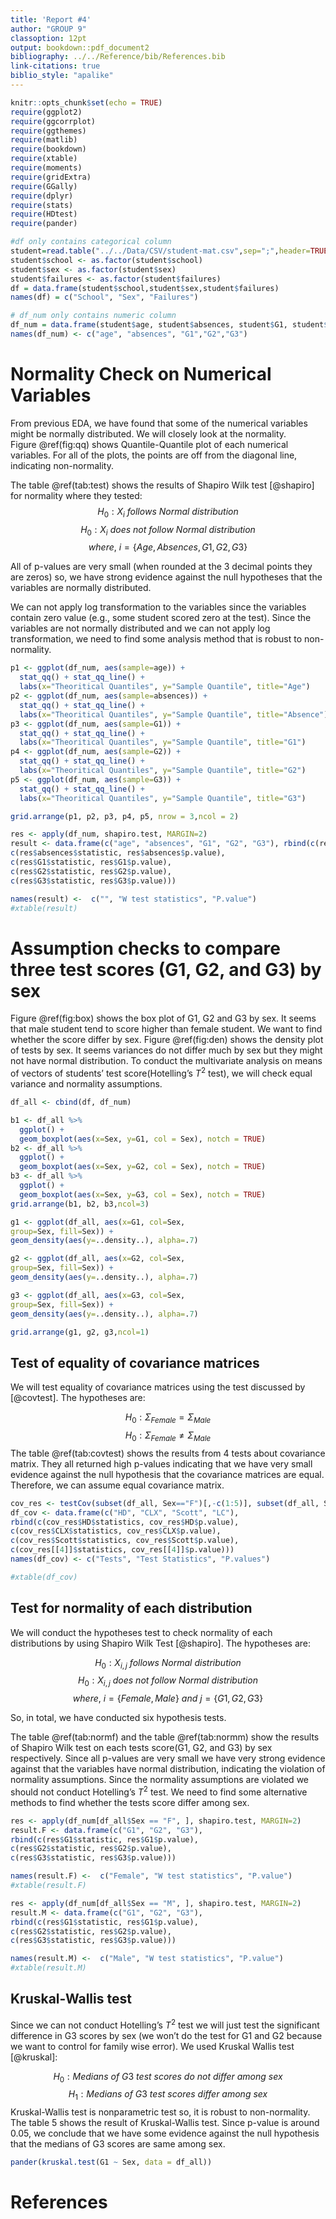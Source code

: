 ```yaml
---
title: 'Report #4'
author: "GROUP 9"
classoption: 12pt
output: bookdown::pdf_document2
bibliography: ../../Reference/bib/References.bib
link-citations: true
biblio_style: "apalike"
---
```


```r
knitr::opts_chunk$set(echo = TRUE)
require(ggplot2)
require(ggcorrplot)
require(ggthemes)
require(matlib)
require(bookdown)
require(xtable)
require(moments)
require(gridExtra)
require(GGally)
require(dplyr)
require(stats)
require(HDtest)
require(pander)
```

```r
#df only contains categorical column
student=read.table("../../Data/CSV/student-mat.csv",sep=";",header=TRUE)
student$school <- as.factor(student$school)
student$sex <- as.factor(student$sex)
student$failures <- as.factor(student$failures)
df = data.frame(student$school,student$sex,student$failures)
names(df) = c("School", "Sex", "Failures")

# df_num only contains numeric column
df_num = data.frame(student$age, student$absences, student$G1, student$G2, student$G3)
names(df_num) <- c("age", "absences", "G1","G2","G3")
```

# Normality Check on Numerical Variables

From previous EDA, we have found that some of the numerical variables might be normally distributed. We will closely look at the normality. Figure&nbsp;\@ref(fig:qq) shows Quantile-Quantile plot of each numerical variables. For all of the plots, the points are off from the diagonal line, indicating non-normality. 

The table \@ref(tab:test) shows the results of Shapiro Wilk test [@shapiro] for normality where they tested: $$H_0: X_i\ follows\ Normal\ distribution$$ $$H_0: X_i\ does\ not\ follow\ Normal\ distribution$$ $$where, \ i =\{Age, Absences, G1, G2, G3\}$$

All of p-values are very small (when rounded at the 3 decimal points they are zeros) so, we have strong evidence against the null hypotheses that the variables are normally distributed.

We can not apply log transformation to the variables since the variables contain zero value (e.g., some student scored zero at the test). Since the variables are not normally distributed and we can not apply log transformation, we need to find some analysis method that is robust to non-normality. 

```r
p1 <- ggplot(df_num, aes(sample=age)) +
  stat_qq() + stat_qq_line() +
  labs(x="Theoritical Quantiles", y="Sample Quantile", title="Age")
p2 <- ggplot(df_num, aes(sample=absences)) +
  stat_qq() + stat_qq_line() +
  labs(x="Theoritical Quantiles", y="Sample Quantile", title="Absence")
p3 <- ggplot(df_num, aes(sample=G1)) +
  stat_qq() + stat_qq_line() +
  labs(x="Theoritical Quantiles", y="Sample Quantile", title="G1")
p4 <- ggplot(df_num, aes(sample=G2)) +
  stat_qq() + stat_qq_line() +
  labs(x="Theoritical Quantiles", y="Sample Quantile", title="G2")
p5 <- ggplot(df_num, aes(sample=G3)) +
  stat_qq() + stat_qq_line() +
  labs(x="Theoritical Quantiles", y="Sample Quantile", title="G3")

grid.arrange(p1, p2, p3, p4, p5, nrow = 3,ncol = 2)
```



```r
res <- apply(df_num, shapiro.test, MARGIN=2)
result <- data.frame(c("age", "absences", "G1", "G2", "G3"), rbind(c(res$age$statistic, res$age$p.value),
c(res$absences$statistic, res$absences$p.value),
c(res$G1$statistic, res$G1$p.value),
c(res$G2$statistic, res$G2$p.value),
c(res$G3$statistic, res$G3$p.value)))

names(result) <-  c("", "W test statistics", "P.value")
#xtable(result)
```

\begin{table}[ht]
\caption {Shapiro Wilk Test Result}
\centering
\begin{tabular}{rlrr}
  \hline
 &  & W test statistics & P.value \\ 
  \hline
1 & age & 0.91 & 0.000 \\ 
  2 & absences & 0.67 & 0.000 \\ 
  3 & G1 & 0.97 & 0.000 \\ 
  4 & G2 & 0.97 & 0.000 \\ 
  5 & G3 & 0.93 & 0.000 \\ 
   \hline
\end{tabular} (\#tab:test)
\end{table}


# Assumption checks to compare three test scores (G1, G2, and G3) by sex

Figure&nbsp;\@ref(fig:box) shows the box plot of G1, G2 and G3 by sex. It seems that male student tend to score higher than female student. We want to find whether the score differ by sex. Figure&nbsp;\@ref(fig:den) shows the density plot of tests by sex. It seems variances do not differ much by sex but they might not have normal distribution. To conduct the multivariate analysis on means of vectors of students' test score(Hotelling's $T^2$ test), we will check equal variance and normality assumptions.  

```r
df_all <- cbind(df, df_num) 

b1 <- df_all %>%
  ggplot() +
  geom_boxplot(aes(x=Sex, y=G1, col = Sex), notch = TRUE)
b2 <- df_all %>%
  ggplot() +
  geom_boxplot(aes(x=Sex, y=G2, col = Sex), notch = TRUE)
b3 <- df_all %>%
  ggplot() +
  geom_boxplot(aes(x=Sex, y=G3, col = Sex), notch = TRUE)
grid.arrange(b1, b2, b3,ncol=3)
```

```r
g1 <- ggplot(df_all, aes(x=G1, col=Sex,
group=Sex, fill=Sex)) +
geom_density(aes(y=..density..), alpha=.7)

g2 <- ggplot(df_all, aes(x=G2, col=Sex,
group=Sex, fill=Sex)) +
geom_density(aes(y=..density..), alpha=.7)

g3 <- ggplot(df_all, aes(x=G3, col=Sex,
group=Sex, fill=Sex)) +
geom_density(aes(y=..density..), alpha=.7)

grid.arrange(g1, g2, g3,ncol=1)
```

\newpage

## Test of equality of covariance matrices

We will test equality of covariance matrices using the test discussed by [@covtest]. The hypotheses are:

$$H_0: \Sigma_{Female} = \Sigma_{Male}$$
$$H_0: \Sigma_{Female} \neq \Sigma_{Male}$$
The table \@ref(tab:covtest) shows the results from 4 tests about covariance matrix. They all returned high p-values indicating that we have very small evidence against the null hypothesis that the covariance matrices are equal. Therefore, we can assume equal covariance matrix.  

```r
cov_res <- testCov(subset(df_all, Sex=="F")[,-c(1:5)], subset(df_all, Sex=="M")[,-c(1:5)])
df_cov <- data.frame(c("HD", "CLX", "Scott", "LC"),
rbind(c(cov_res$HD$statistics, cov_res$HD$p.value),
c(cov_res$CLX$statistics, cov_res$CLX$p.value),
c(cov_res$Scott$statistics, cov_res$Scott$p.value),
c(cov_res[[4]]$statistics, cov_res[[4]]$p.value)))
names(df_cov) <- c("Tests", "Test Statistics", "P.values")

#xtable(df_cov)
```


\begin{table}[ht]
\caption {Multivariate covariance matrix test}
\centering
\begin{tabular}{rlrr}
  \hline
 & Tests & Test Statistics & P.values \\ 
  \hline
1 & HD & 1.01 & 0.63 \\ 
  2 & CLX & 1.01 & 0.64 \\ 
  3 & Scott & 0.66 & 0.51 \\ 
  4 & LC & -0.66 & 0.75 \\ 
   \hline
\end{tabular} (\#tab:covtest)
\end{table}

## Test for normality of each distribution

We will conduct the hypotheses test to check normality of each distributions by using Shapiro Wilk Test [@shapiro]. The hypotheses are:

$$H_0: X_{i,j}\ follows\ Normal\ distribution$$ $$H_0: X_{i,j}\ does\ not\ follow\ Normal\ distribution$$ $$where, \ i =\{Female, Male\}\ and\ j = \{G1, G2, G3\}$$

So, in total, we have conducted six hypothesis tests.

The table \@ref(tab:normf) and the table \@ref(tab:normm) show the results of Shapiro Wilk test on each tests score(G1, G2, and G3) by sex respectively. Since all p-values are very small we have very strong evidence against that the variables have normal distribution, indicating the violation of normality assumptions. Since the normality assumptions are violated we should not conduct Hotelling's $T^2$ test. We need to find some alternative methods to find whether the tests score differ among sex.

```r
res <- apply(df_num[df_all$Sex == "F", ], shapiro.test, MARGIN=2)
result.F <- data.frame(c("G1", "G2", "G3"),
rbind(c(res$G1$statistic, res$G1$p.value),
c(res$G2$statistic, res$G2$p.value),
c(res$G3$statistic, res$G3$p.value)))

names(result.F) <-  c("Female", "W test statistics", "P.value")
#xtable(result.F)
```

\begin{table}[ht]
\caption {Normality test on Female tests score}
\centering
\begin{tabular}{rlrr}
  \hline
 & Female & W test statistics & P.value \\ 
  \hline
1 & G1 & 0.97 & 0.00 \\ 
  2 & G2 & 0.97 & 0.00 \\ 
  3 & G3 & 0.92 & 0.00 \\ 
   \hline
\end{tabular} (\#tab:normf)
\end{table}

```r
res <- apply(df_num[df_all$Sex == "M", ], shapiro.test, MARGIN=2)
result.M <- data.frame(c("G1", "G2", "G3"),
rbind(c(res$G1$statistic, res$G1$p.value),
c(res$G2$statistic, res$G2$p.value),
c(res$G3$statistic, res$G3$p.value)))

names(result.M) <-  c("Male", "W test statistics", "P.value")
#xtable(result.M)
```

\begin{table}[ht]
\caption {Normality test on Male tests score}
\centering
\begin{tabular}{rlrr}
  \hline
 & Male & W test statistics & P.value \\ 
  \hline
1 & G1 & 0.98 & 0.01 \\ 
  2 & G2 & 0.97 & 0.00 \\ 
  3 & G3 & 0.93 & 0.00 \\ 
   \hline
\end{tabular} (\#tab:normm)
\end{table}

\newpage

## Kruskal-Wallis test

Since we can not conduct Hotelling's $T^2$ test we will just test the significant difference in G3 scores by sex (we won't do the test for G1 and G2 because we want to control for family wise error). We used Kruskal Wallis test [@kruskal]:

$$H_0: Medians\ of\ G3\ test\ scores\ do\ not\ differ\ among\ sex$$
$$H_1: Medians\ of\ G3\ test\ scores\ differ\ among\ sex$$
Kruskal-Wallis test is nonparametric test so, it is robust to non-normality. The table 5 shows the result of Kruskal-Wallis test. Since p-value is around 0.05, we conclude that we have some evidence against the null hypothesis that the medians of G3 scores are same among sex. 

```r
pander(kruskal.test(G1 ~ Sex, data = df_all))
```


\newpage

# References 